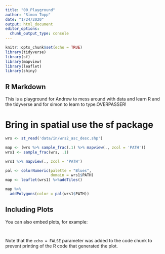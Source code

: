 ```yaml
---
title: "00_Playground"
author: "Simon Topp"
date: "1/24/2020"
output: html_document
editor_options: 
  chunk_output_type: console
---
```


```r
knitr::opts_chunk$set(echo = TRUE)
library(tidyverse)
library(sf)
library(mapview)
library(leaflet)
library(shiny)
```

## R Markdown

This is a playground for Andrew to mess around with data and learn R and the tidyverse and for simon to learn to type.OVERPASSER!

# Bring in spatial use the sf package
```r
wrs <- st_read('data/in/wrs2_asc_desc.shp')

map <- (wrs %>% sample_frac(.1) %>% mapview(., zcol = 'PATH'))
wrs1 <- sample_frac(wrs, .1)

wrs1 %>% mapview(., zcol = 'PATH')


```

```r
pal <- colorNumeric(palette = "Blues", 
                    domain = wrs1$PATH)
map <- leaflet(wrs1) %>%addTiles()

map %>%
  addPolygons(color = pal(wrs1$PATH))
```
## Including Plots

You can also embed plots, for example:

```r

```


```r
```

Note that the `echo = FALSE` parameter was added to the code chunk to prevent printing of the R code that generated the plot.
